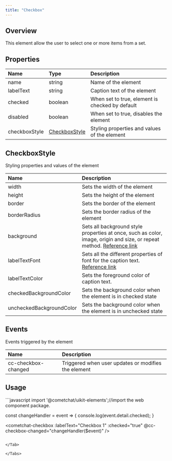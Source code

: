 ```yaml
---
title: "Checkbox"
---
```




## Overview

This element allow the user to select one or more items from a set.

## Properties

| Name          | Type                                                          | Description                                     |
| :------------- | :------------------------------------------------------------- | :----------------------------------------------- |
| name          | string                                                        | Name of the element                             |
| labelText     | string                                                        | Caption text of the element                     |
| checked       | boolean                                                       | When set to true, element is checked by default |
| disabled      | boolean                                                       | When set to true, disables the element          |
| checkboxStyle | [CheckboxStyle](/ui-kit/react/v4/checkbox#checkboxstyle) | Styling properties and values of the element    |

## CheckboxStyle

Styling properties and values of the element

| Name                     | Description                                                                                                                                                                          |
| :------------------------ | :------------------------------------------------------------------------------------------------------------------------------------------------------------------------------------ |
| width                    | Sets the width of the element                                                                                                                                                        |
| height                   | Sets the height of the element                                                                                                                                                       |
| border                   | Sets the border of the element                                                                                                                                                       |
| borderRadius             | Sets the border radius of the element                                                                                                                                                |
| background               | Sets all background style properties at once, such as color, image, origin and size, or repeat method. [Reference link](https://developer.mozilla.org/en-US/docs/Web/CSS/background) |
| labelTextFont            | Sets all the different properties of font for the caption text. [Reference link](https://developer.mozilla.org/en-US/docs/Web/CSS/font)                                              |
| labelTextColor           | Sets the foreground color of caption text.                                                                                                                                           |
| checkedBackgroundColor   | Sets the background color when the element is in checked state                                                                                                                       |
| uncheckedBackgroundColor | Sets the background color when the element is in unchecked state                                                                                                                     |

## Events

Events triggered by the element

| Name                | Description                                         |
| :------------------- | :--------------------------------------------------- |
| cc-checkbox-changed | Triggered when user updates or modifies the element |

## Usage

<Tabs>
<Tab title="JavaScript">
```javascript
import '@cometchat/uikit-elements';//import the web component package.

const changeHandler = event => {
  console.log(event.detail.checked);
}

<cometchat-checkbox 
:labelText="Checkbox 1"
:checked="true"
@cc-checkbox-changed="changeHandler($event)" />
```

</Tab>

</Tabs>
